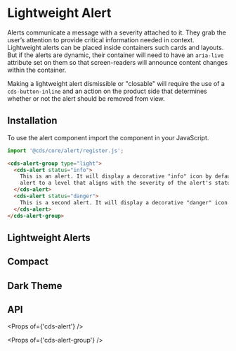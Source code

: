 
<Meta title="Components/Alert Lightweight" />

# Lightweight Alert

Alerts communicate a message with a severity attached to it.
They grab the user’s attention to provide critical information needed in context.
Lightweight alerts can be placed inside containers such cards and layouts. But
if the alerts are dynamic, their container will need to have an `aria-live`
attribute set on them so that screen-readers will announce content changes
within the container.

Making a lightweight alert dismissible or "closable" will require the use of a
`cds-button-inline` and an action on the product side that determines whether or
not the alert should be removed from view.

## Installation

To use the alert component import the component in your JavaScript.

```typescript
import '@cds/core/alert/register.js';
```

```html
<cds-alert-group type="light">
  <cds-alert status="info">
    This is an alert. It will display a decorative "info" icon by default. You should set the aria-live attribute on the
    alert to a level that aligns with the severity of the alert's status.
  </cds-alert>
  <cds-alert status="danger">
    This is a second alert. It will display a decorative "danger" icon by default.
  </cds-alert>
</cds-alert-group>
```

## Lightweight Alerts

<Preview>
  <Story id="stories-alert-group--lightweight-alert-group" />
</Preview>

## Compact

<Preview>
  <Story id="stories-alert--compact" />
</Preview>

## Dark Theme

<Preview>
  <Story id="stories-alert--dark-theme" />
</Preview>

## API

<Props of={'cds-alert'} />

<Props of={'cds-alert-group'} />
